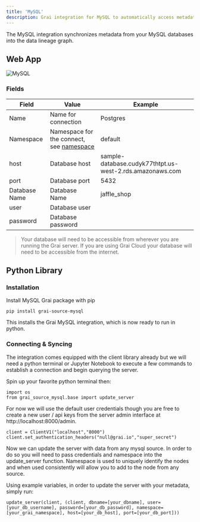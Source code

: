 ```yaml
---
title: 'MySQL'
description: Grai integration for MySQL to automatically access metadata.
---
```


The MySQL integration synchronizes metadata from your MySQL databases into the data lineage graph.


## Web App


![MySQL](./resources/webapp/mysql.png)

### Fields

| Field         | Value                                                           | Example                                                  |
| ------------- | --------------------------------------------------------------- | -------------------------------------------------------- |
| Name          | Name for connection                                             | Postgres                                                 |
| Namespace     | Namespace for the connect, see [namespace](/concepts/namespace) | default                                                  |
| host          | Database host                                                   | sample-database.cudyk77thtpt.us-west-2.rds.amazonaws.com |
| port          | Database port                                                   | 5432                                                     |
| Database Name | Database Name                                                   | jaffle_shop                                              |
| user          | Database user                                                   |                                                          |
| password      | Database password                                               |                                                          |

> Your database will need to be accessible from wherever you are running the Grai server. If you are using Grai Cloud your database will need to be accessible from the internet.

## Python Library

### Installation

Install MySQL Grai package with pip

```shell
pip install grai-source-mysql
```

This installs the Grai MySQL integration, which is now ready to run in python.

### Connecting & Syncing

The integration comes equipped with the client library already but we will need a python terminal or Jupyter Notebook to execute a few commands to establish a connection and begin querying the server.

Spin up your favorite python terminal then:

```
import os
from grai_source_mysql.base import update_server
```

For now we will use the default user credentials though you are free to create a new user / api keys from the server admin interface at http://localhost:8000/admin.

```
client = ClientV1("localhost","8000")
client.set_authentication_headers("null@grai.io","super_secret")
```

Now we can update the server with data from any mysql source. In order to do so you will need to pass credentials and namespace into the update_server function. Namespace is used to uniquely identify the nodes and when used consistently will allow you to add to the node from any source.

Using example variables, in order to update the server with your metadata, simply run:

```
update_server(client, (client, dbname=[your_dbname], user=[your_db_username], password=[your_db_password], namespace=[your_grai_namespace], host=[your_db_host], port=[your_db_port]))
```
